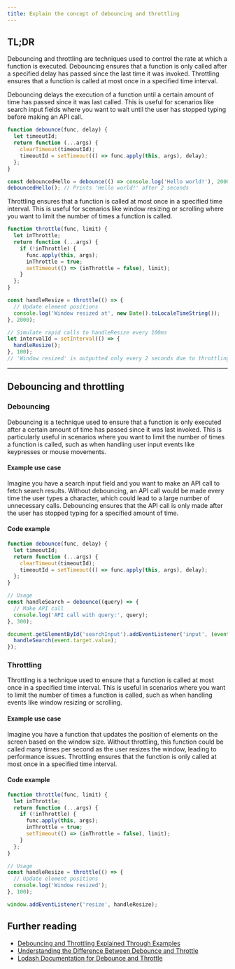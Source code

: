 ```yaml
---
title: Explain the concept of debouncing and throttling
---
```


## TL;DR

Debouncing and throttling are techniques used to control the rate at which a function is executed. Debouncing ensures that a function is only called after a specified delay has passed since the last time it was invoked. Throttling ensures that a function is called at most once in a specified time interval.

Debouncing delays the execution of a function until a certain amount of time has passed since it was last called. This is useful for scenarios like search input fields where you want to wait until the user has stopped typing before making an API call.

```js live
function debounce(func, delay) {
  let timeoutId;
  return function (...args) {
    clearTimeout(timeoutId);
    timeoutId = setTimeout(() => func.apply(this, args), delay);
  };
}

const debouncedHello = debounce(() => console.log('Hello world!'), 2000);
debouncedHello(); // Prints 'Hello world!' after 2 seconds
```

Throttling ensures that a function is called at most once in a specified time interval. This is useful for scenarios like window resizing or scrolling where you want to limit the number of times a function is called.

```js live
function throttle(func, limit) {
  let inThrottle;
  return function (...args) {
    if (!inThrottle) {
      func.apply(this, args);
      inThrottle = true;
      setTimeout(() => (inThrottle = false), limit);
    }
  };
}

const handleResize = throttle(() => {
  // Update element positions
  console.log('Window resized at', new Date().toLocaleTimeString());
}, 2000);

// Simulate rapid calls to handleResize every 100ms
let intervalId = setInterval(() => {
  handleResize();
}, 100);
// 'Window resized' is outputted only every 2 seconds due to throttling
```

---

## Debouncing and throttling

### Debouncing

Debouncing is a technique used to ensure that a function is only executed after a certain amount of time has passed since it was last invoked. This is particularly useful in scenarios where you want to limit the number of times a function is called, such as when handling user input events like keypresses or mouse movements.

#### Example use case

Imagine you have a search input field and you want to make an API call to fetch search results. Without debouncing, an API call would be made every time the user types a character, which could lead to a large number of unnecessary calls. Debouncing ensures that the API call is only made after the user has stopped typing for a specified amount of time.

#### Code example

```js
function debounce(func, delay) {
  let timeoutId;
  return function (...args) {
    clearTimeout(timeoutId);
    timeoutId = setTimeout(() => func.apply(this, args), delay);
  };
}

// Usage
const handleSearch = debounce((query) => {
  // Make API call
  console.log('API call with query:', query);
}, 300);

document.getElementById('searchInput').addEventListener('input', (event) => {
  handleSearch(event.target.value);
});
```

### Throttling

Throttling is a technique used to ensure that a function is called at most once in a specified time interval. This is useful in scenarios where you want to limit the number of times a function is called, such as when handling events like window resizing or scrolling.

#### Example use case

Imagine you have a function that updates the position of elements on the screen based on the window size. Without throttling, this function could be called many times per second as the user resizes the window, leading to performance issues. Throttling ensures that the function is only called at most once in a specified time interval.

#### Code example

```js live
function throttle(func, limit) {
  let inThrottle;
  return function (...args) {
    if (!inThrottle) {
      func.apply(this, args);
      inThrottle = true;
      setTimeout(() => (inThrottle = false), limit);
    }
  };
}

// Usage
const handleResize = throttle(() => {
  // Update element positions
  console.log('Window resized');
}, 100);

window.addEventListener('resize', handleResize);
```

## Further reading

- [Debouncing and Throttling Explained Through Examples](https://css-tricks.com/debouncing-throttling-explained-examples/)
- [Understanding the Difference Between Debounce and Throttle](https://www.freecodecamp.org/news/javascript-debounce-example/)
- [Lodash Documentation for Debounce and Throttle](https://lodash.com/docs/4.17.15#debounce)
